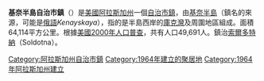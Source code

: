 {{Infobox U.S. County
|county  = 基奈半島自治市鎮
|state = 阿拉斯加州
|en county  = Kenai Peninsula Borough
|en state = Alaska
|seal = 
|founded = 
|seat = [[Soldotna,_Alaska|Soldotna]]
|area_total_sq_mi =16013
|area_water_sq_mi =8741
|area percentage = 35.31%
|census yr = 2000
|pop = 49691
|density_km2 =1
|web = www.borough.kenai.ak.us 
}}
'''基奈半島自治市鎮'''（{{lang-en|Kenai Peninsula Borough}}）是[[美國|美國]][[阿拉斯加州|阿拉斯加州]]一個[[自治市鎮_(阿拉斯加州)|自治市鎮]]，由[[基奈半島|基奈半島]]（鎮名的來源，可能是[[俄語|俄語]]''Kenayskaya''），指的是半島西岸的[[庫克灣|庫克灣]]及周圍地區組成。面積64,114平方公里。根據[[美國2000年人口普查|美國2000年人口普查]]，共有人口49,691人。鎮治[[索爾多特納_(阿拉斯加州)|索爾多特納]]（Soldotna）。

{{基奈半島自治市鎮}}
{{Alaska}}
{{Authority control}}

{{DEFAULTSORT:Kenai Peninsula Borough, Alaska}}
[[Category:阿拉斯加州自治市鎮|Category:阿拉斯加州自治市鎮]]
[[Category:1964年建立的聚居地|Category:1964年建立的聚居地]]
[[Category:1964年阿拉斯加州建立|Category:1964年阿拉斯加州建立]]

{{Alaska-geo-stub}}